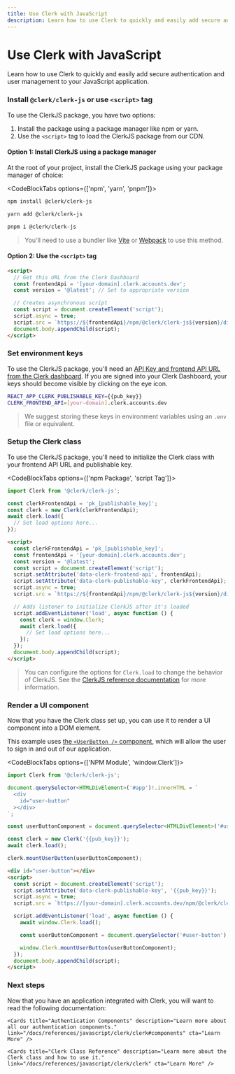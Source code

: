 ```yaml
---
title: Use Clerk with JavaScript
description: Learn how to use Clerk to quickly and easily add secure authentication and user management to your JavaScript application.
---
```



# Use Clerk with JavaScript

Learn how to use Clerk to quickly and easily add secure authentication and user management to your JavaScript application.

<Steps>

### Install `@clerk/clerk-js` or use `<script>` tag

To use the ClerkJS package, you have two options:

1. Install the package using a package manager like npm or yarn.
2. Use the `<script>` tag to load the ClerkJS package from our CDN.

#### Option 1: Install ClerkJS using a package manager

At the root of your project, install the ClerkJS package using your package manager of choice:

<CodeBlockTabs options={['npm', 'yarn', 'pnpm']}>
  ```bash filename="terminal" copy
  npm install @clerk/clerk-js
  ```

  ```bash filename="terminal" copy
  yarn add @clerk/clerk-js
  ```

  ```bash filename="terminal" copy
  pnpm i @clerk/clerk-js
  ```
</CodeBlockTabs>

> You'll need to use a bundler like [Vite](https://vitejs.dev/) or [Webpack](https://webpack.js.org/) to use this method.

#### Option 2: Use the `<script>` tag

```html
<script>
  // Get this URL from the Clerk Dashboard
  const frontendApi = '[your-domain].clerk.accounts.dev';
  const version = '@latest'; // Set to appropriate version

  // Creates asynchronous script
  const script = document.createElement('script');
  script.async = true;
  script.src = `https://${frontendApi}/npm/@clerk/clerk-js${version}/dist/clerk.browser.js`;
  document.body.appendChild(script);
</script>
```

### Set environment keys

To use the ClerkJS package, you'll need an [API Key and frontend API URL from the Clerk dashboard](https://dashboard.clerk.dev/last-active?path=api-keys). If you are signed into your Clerk Dashboard, your keys should become visible by clicking on the eye icon.

<InjectKeys>

```sh copy filename=".env.local"
REACT_APP_CLERK_PUBLISHABLE_KEY={{pub_key}}
CLERK_FRONTEND_API=[your-domain].clerk.accounts.dev
```

</InjectKeys>

> We suggest storing these keys in environment variables using an `.env` file or equivalent.

### Setup the Clerk class

To use the ClerkJS package, you'll need to initialize the Clerk class with your frontend API URL and publishable key.

<CodeBlockTabs options={['npm Package', 'script Tag']}>
```js copy filename="index.js" 
import Clerk from '@clerk/clerk-js';

const clerkFrontendApi = 'pk_[publishable_key]';
const clerk = new Clerk(clerkFrontendApi);
await clerk.load({
  // Set load options here...
});
```

```html copy filename="index.html"
<script>
  const clerkFrontendApi = 'pk_[publishable_key]';
  const frontendApi = '[your-domain].clerk.accounts.dev';
  const version = '@latest';
  const script = document.createElement('script');
  script.setAttribute('data-clerk-frontend-api', frontendApi);
  script.setAttribute('data-clerk-publishable-key', clerkFrontendApi);
  script.async = true;
  script.src = `https://${frontendApi}/npm/@clerk/clerk-js${version}/dist/clerk.browser.js`;

  // Adds listener to initialize ClerkJS after it's loaded
  script.addEventListener('load', async function () {
    const clerk = window.Clerk;
    await clerk.load({
      // Set load options here...
    });
  });
  document.body.appendChild(script);
</script>
```
</CodeBlockTabs>

> You can configure the options for `Clerk.load` to change the behavior of ClerkJS. See the [ClerkJS reference documentation](/docs/references/javascript/clerk/clerk#load) for more information.

### Render a UI component

Now that you have the Clerk class set up, you can use it to render a UI component into a DOM element.

This example uses [the `<UserButton />` component](/docs/references/javascript/clerk/user-button), which will allow the user to sign in and out of our application.

<Images width={496} height={564} src="/docs/images/ui-components/component-user_button.svg" alt="User Button Example" />

<InjectKeys>

<CodeBlockTabs options={['NPM Module', 'window.Clerk']}>
  ```typescript {14}
  import Clerk from '@clerk/clerk-js';

  document.querySelector<HTMLDivElement>('#app')!.innerHTML = `
    <div
      id="user-button"
    ></div>
  `;

  const userButtonComponent = document.querySelector<HTMLDivElement>('#user-button')!;

  const clerk = new Clerk('{{pub_key}}');
  await clerk.load();

  clerk.mountUserButton(userButtonComponent);
  ```

  ```html {13}
  <div id="user-button"></div>
  <script>
    const script = document.createElement('script');
    script.setAttribute('data-clerk-publishable-key', '{{pub_key}}');
    script.async = true;
    script.src = `https://[your-domain].clerk.accounts.dev/npm/@clerk/clerk-js@latest/dist/clerk.browser.js`;

    script.addEventListener('load', async function () {
      await window.Clerk.load();

      const userButtonComponent = document.querySelector('#user-button');

      window.Clerk.mountUserButton(userButtonComponent);
    });
    document.body.appendChild(script);
  </script>
  ```
</CodeBlockTabs>

</InjectKeys>

</Steps>


### Next steps

Now that you have an application integrated with Clerk, you will want to read the following documentation:

<div className="container mx-auto my-4">
  <div className="grid grid-cols-1 gap-6 md:grid-cols-2">
    <Cards title="Customization & Localization" description="Learn how to customize and localize the Clerk components." link="/docs/components/customization/overview" cta="Learn More" />

    <Cards title="Authentication Components" description="Learn more about all our authentication components." link="/docs/references/javascript/clerk/clerk#components" cta="Learn More" />

    <Cards title="Clerk Class Reference" description="Learn more about the Clerk class and how to use it." link="/docs/references/javascript/clerk/clerk" cta="Learn More" />
  </div>
</div>
